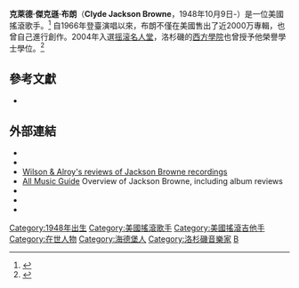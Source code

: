 {{Infobox musical artist
| name            = Jackson Browne
| image           = JacksonBrowne 1976.jpg
| caption         = 1976年在[[漢堡|漢堡]]音樂會上
| background      = 歌手
| birth_name      = Clyde Jackson Browne
| birth_date      = {{Birth date and age|1948|10|9|mf=y}}
| birth_place     = 西德[[海德堡|海德堡]]
| origin             = 美國加州[[洛杉磯|洛杉磯]]
| genre           = [[搖滾樂|搖滾樂]]、[[民俗音樂|民俗音樂]]、[[鄉村搖滾|鄉村搖滾]]、[[軟搖滾|軟搖滾]]
| occupation      = 歌手、作曲家
| instruments     =吉他
| years_active    = 1966年至今
| label           = [[Elektra_Records|Elektra]], Adrenaline Music Group, [[Inside_Recordings|Inside]], [[Asylum_Records|Asylum]]
| associated_acts =
| website         = {{URL|jacksonbrowne.com/}}
}}

'''克萊德·傑克遜·布朗'''（'''Clyde Jackson Browne'''，1948年10月9日-）是一位美國搖滾歌手。<ref>{{cite web|title=Gold & Platinum Searchable Database|url=http://www.riaa.com/goldandplatinumdata.php?content_selector=gold-platinum-searchable-database#|publisher=RIAA|accessdate=February 21, 2013|quote=Use advanced search for Artist Name = Browne, Jackson|archive-date=2013-09-05|archive-url=https://web.archive.org/web/20130905082250/http://www.riaa.com/goldandplatinumdata.php?content_selector=gold-platinum-searchable-database|dead-url=no}}</ref> 自1966年登臺演唱以來，布朗不僅在美國售出了近2000万專輯，也曾自己進行創作。2004年入選[[摇滚名人堂|摇滚名人堂]]，洛杉磯的[[西方學院|西方學院]]也曾授予他榮譽學士學位。<ref>{{cite web|url=http://www.jacksonbrowne.com/biography/default.aspx|title=Jackson Browne :: Biography|accessdate=May 21, 2008|publisher=JacksonBrowne.com|archiveurl=https://web.archive.org/web/20080515193219/http://www.jacksonbrowne.com/biography/default.aspx|archivedate=2008-05-15|dead-url=no}}</ref>

==參考文獻==
{{Reflist|colwidth=30em}}

* {{Cite book|title=Jackson Browne: His Life and Music|first=Mark|last=Bego|publisher=Citadel|isbn=978-0-8065-2642-3|year=2005|url=https://books.google.com/books?id=TSoOOD-MidAC|ref=harv|access-date=2016-03-08|archive-date=2016-05-15|archive-url=https://web.archive.org/web/20160515150545/https://books.google.com/books?id=TSoOOD-MidAC|dead-url=no}}

==外部連結==
{{Commons}}
{{Wikiquote}}
* {{Official website|http://www.jacksonbrowne.com}}
* {{Rockhall|jackson-browne}}
* [http://warr.org/browne.html Wilson & Alroy's reviews of Jackson Browne recordings] {{Wayback|url=http://warr.org/browne.html |date=20200923220309 }}
* [http://allmusic.com/artist/jackson-browne-p3784 All Music Guide] {{Wayback|url=http://allmusic.com/artist/jackson-browne-p3784 |date=20110226203303 }} Overview of Jackson Browne, including album reviews
* {{TED speaker|jackson_brown}}
* {{C-SPAN|jacksonbrowne}}
* {{WorldCat id|lccn-n82-28104}}
{{摇滚名人堂2004届入选者}}
{{Authority control}}

{{DEFAULTSORT:Browne, Jackson}}
[[Category:1948年出生|Category:1948年出生]]
[[Category:美國搖滾歌手|Category:美國搖滾歌手]]
[[Category:美國搖滾吉他手|Category:美國搖滾吉他手]]
[[Category:在世人物|Category:在世人物]]
[[Category:海德堡人|Category:海德堡人]]
[[Category:洛杉磯音樂家|Category:洛杉磯音樂家]]
[[Category:摇滚名人堂入选者|B]]